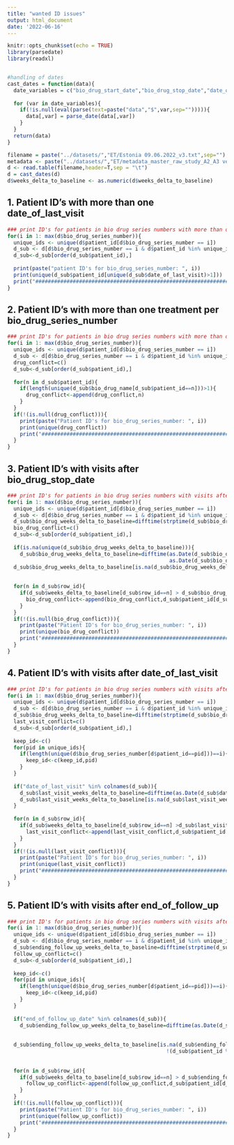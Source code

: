 ---
title: "wanted ID issues"
output: html_document
date: '2022-06-16'
---



```{r, setup, eval=TRUE, echo=F, fig.height = 10, fig.width = 10}
knitr::opts_chunk$set(echo = TRUE)
library(parsedate)
library(readxl)


#handling of dates
cast_dates = function(data){
  date_variables = c("bio_drug_start_date","bio_drug_stop_date","date_of_last_visit","date_of_first_visit","end_of_follow_up_date","data_cut_date")
  
  for (var in date_variables){
    if(!is.null(eval(parse(text=paste("data","$",var,sep=""))))){
      data[,var] = parse_date(data[,var])
    }
  }
  return(data)
}

filename = paste("../datasets/","ET/Estonia 09.06.2022_v3.txt",sep="")
metadata <- paste("../datasets/","ET/metadata_master_raw_study_A2_A3 version_2.xlsx",sep="")
d <- read.table(filename,header=T,sep = "\t")
d = cast_dates(d)
d$weeks_delta_to_baseline <- as.numeric(d$weeks_delta_to_baseline)
```

## 1. Patient ID's with more than one date_of_last_visit
```{r, eval=TRUE, echo=FALSE}
### print ID's for patients in bio drug series numbers with more than one date_of_last_visit
for(i in 1: max(d$bio_drug_series_number)){
  unique_ids <- unique(d$patient_id[d$bio_drug_series_number == i])
  d_sub <- d[d$bio_drug_series_number == i & d$patient_id %in% unique_ids,]
  d_sub<-d_sub[order(d_sub$patient_id),]
  
  print(paste("patient ID's for bio_drug_series_number: ", i))
  print(unique(d_sub$patient_id[unique(d_sub$date_of_last_visit)>1]))
  print("######################################################################################################")
}

```

## 2. Patient ID's with more than one treatment per bio_drug_series_number
```{r, eval=TRUE, echo=FALSE}
### print ID's for patients in bio drug series numbers with more than one bio_drug_name within a serie
for(i in 1: max(d$bio_drug_series_number)){
  unique_ids <- unique(d$patient_id[d$bio_drug_series_number == i])
  d_sub <- d[d$bio_drug_series_number == i & d$patient_id %in% unique_ids,]
  drug_conflict=c()
  d_sub<-d_sub[order(d_sub$patient_id),]
  
  for(n in d_sub$patient_id){
    if(length(unique(d_sub$bio_drug_name[d_sub$patient_id==n]))>1){
      drug_conflict<-append(drug_conflict,n)
    }
  }
  if(!(is.null(drug_conflict))){
    print(paste("Patient ID's for bio_drug_series_number: ", i))
    print(unique(drug_conflict))
    print("#######################################################################################################")
  }
}

```

## 3. Patient ID's with visits after bio_drug_stop_date
```{r, eval=TRUE, echo=FALSE}
### print ID's for patients in bio drug series numbers with visits after bio_drug_stop_date
for(i in 1: max(d$bio_drug_series_number)){
  unique_ids <- unique(d$patient_id[d$bio_drug_series_number == i])
  d_sub <- d[d$bio_drug_series_number == i & d$patient_id %in% unique_ids,]
  d_sub$bio_drug_weeks_delta_to_baseline=difftime(strptime(d_sub$bio_drug_stop_date,format="%Y%m%d"),strptime(d_sub$bio_drug_start_date,format="%Y%m%d"),units="weeks")
  bio_drug_conflict=c()
  d_sub<-d_sub[order(d_sub$patient_id),]
  
  if(is.na(unique(d_sub$bio_drug_weeks_delta_to_baseline))){
    d_sub$bio_drug_weeks_delta_to_baseline=difftime(as.Date(d_sub$bio_drug_stop_date),
                                                    as.Date(d_sub$bio_drug_start_date),units="weeks")}
  d_sub$bio_drug_weeks_delta_to_baseline[is.na(d_sub$bio_drug_weeks_delta_to_baseline)] = Inf
  
  
  for(n in d_sub$row_id){
    if(d_sub$weeks_delta_to_baseline[d_sub$row_id==n] > d_sub$bio_drug_weeks_delta_to_baseline[d_sub$row_id==n]){
      bio_drug_conflict<-append(bio_drug_conflict,d_sub$patient_id[d_sub$row_id==n])
    }
  }
  if(!(is.null(bio_drug_conflict))){
    print(paste("Patient ID's for bio_drug_series_number: ", i))
    print(unique(bio_drug_conflict))
    print("#######################################################################################################")
  }
}

```

## 4. Patient ID's with visits after date_of_last_visit
```{r, eval=TRUE, echo=FALSE}
### print ID's for patients in bio drug series numbers with visits after date_of_last_visit
for(i in 1: max(d$bio_drug_series_number)){
  unique_ids <- unique(d$patient_id[d$bio_drug_series_number == i])
  d_sub <- d[d$bio_drug_series_number == i & d$patient_id %in% unique_ids,]
  d_sub$bio_drug_weeks_delta_to_baseline=difftime(strptime(d_sub$bio_drug_stop_date,format="%Y%m%d"),strptime(d_sub$bio_drug_start_date,format="%Y%m%d"),units="weeks")
  last_visit_conflict=c()
  d_sub<-d_sub[order(d_sub$patient_id),]
  
  keep_id<-c()
  for(pid in unique_ids){
    if(length(unique(d$bio_drug_series_number[d$patient_id==pid]))==i){
      keep_id<-c(keep_id,pid)
    }
  }
  
  if("date_of_last_visit" %in% colnames(d_sub)){
    d_sub$last_visit_weeks_delta_to_baseline=difftime(as.Date(d_sub$date_of_last_visit),as.Date(d_sub$bio_drug_start_date),units="weeks")
    d_sub$last_visit_weeks_delta_to_baseline[is.na(d_sub$last_visit_weeks_delta_to_baseline) | !(d_sub$patient_id %in% keep_id)] = Inf
  }
  
  for(n in d_sub$row_id){
    if(d_sub$weeks_delta_to_baseline[d_sub$row_id==n] >d_sub$last_visit_weeks_delta_to_baseline[d_sub$row_id==n]){
      last_visit_conflict<-append(last_visit_conflict,d_sub$patient_id[d_sub$row_id==n])
    }
  }
  if(!(is.null(last_visit_conflict))){
    print(paste("Patient ID's for bio_drug_series_number: ", i))
    print(unique(last_visit_conflict))
    print("#######################################################################################################")
  }
}

```

## 5. Patient ID's with visits after end_of_follow_up
```{r, eval=TRUE, echo=FALSE}
### print ID's for patients in bio drug series numbers with visits after bio_drug_stop_date
for(i in 1: max(d$bio_drug_series_number)){
  unique_ids <- unique(d$patient_id[d$bio_drug_series_number == i])
  d_sub <- d[d$bio_drug_series_number == i & d$patient_id %in% unique_ids,]
  d_sub$ending_follow_up_weeks_delta_to_baseline=difftime(strptime(d_sub$end_of_follow_up_date,format="%Y%m%d"),strptime(d_sub$bio_drug_start_date,format="%Y%m%d"),units="weeks")
  follow_up_conflict=c()
  d_sub<-d_sub[order(d_sub$patient_id),]
  
  keep_id<-c()
  for(pid in unique_ids){
    if(length(unique(d$bio_drug_series_number[d$patient_id==pid]))==i){
      keep_id<-c(keep_id,pid)
    }
  }
  
  if("end_of_follow_up_date" %in% colnames(d_sub)){
    d_sub$ending_follow_up_weeks_delta_to_baseline=difftime(as.Date(d_sub$end_of_follow_up_date),as.Date(d_sub$bio_drug_start_date),units="weeks")}
  
  
  d_sub$ending_follow_up_weeks_delta_to_baseline[is.na(d_sub$ending_follow_up_weeks_delta_to_baseline) | 
                                                   !(d_sub$patient_id %in% keep_id)] = Inf
  
  
  for(n in d_sub$row_id){
    if(d_sub$weeks_delta_to_baseline[d_sub$row_id==n] > d_sub$ending_follow_up_weeks_delta_to_baseline[d_sub$row_id==n]){
      follow_up_conflict<-append(follow_up_conflict,d_sub$patient_id[d_sub$row_id==n])
    }
  }
  if(!(is.null(follow_up_conflict))){
    print(paste("Patient ID's for bio_drug_series_number: ", i))
    print(unique(follow_up_conflict))
    print("#######################################################################################################")
  }
}

```